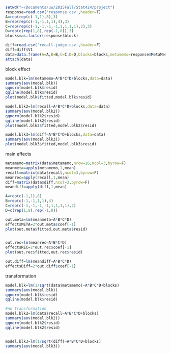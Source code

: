 ```r
setwd("~/Documents/uw/2015Fall/Stat424/project")
response=read.csv('response.csv',header=T)
A=rep(rep(c(-1,1),8),3)
B=rep(rep(c(-1,-1,1,1),4),3)
C=rep(rep(c(-1,-1,-1,-1,1,1,1,1),2),3)
D=rep(c(rep(1,8),rep(-1,8)),3)
blocks=as.factor(response$block)

diff=read.csv('recall-judge.csv',header=F)
diff=diff$V1
data=data.frame(A=A,B=B,C=C,D=D,blocks=blocks,metamemo=response$MetaMem,recall=response$recall,diff=diff)
attach(data)
```
block effect
```r
model.blk=lm(metamemo~A*B*C*D+blocks,data=data)
summary(aov(model.blk))
qqnorm(model.blk$resid)
qqline(model.blk$resid)
plot(model.blk$fitted,model.blk$resid)

model.blk2=lm(recall~A*B*C*D+blocks,data=data)
summary(aov(model.blk2))
qqnorm(model.blk2$resid)
qqline(model.blk2$resid)
plot(model.blk2$fitted,model.blk2$resid)

model.blk3=lm(diff~A*B*C*D+blocks,data=data)
summary(aov(model.blk3))
plot(model.blk3$fitted,model.blk3$resid)
```
main effects
```r
metamemo=matrix(data$metamemo,nrow=16,ncol=3,byrow=F)
meanmeta=apply(metamemo,1,mean)
recall=matrix(data$recall,ncol=3,byrow=F)
meanrec=apply(recall,1,mean)
diff=matrix(data$diff,ncol=3,byrow=F)
meandiff=apply(diff,1,mean)

A=rep(c(-1,1),8)
B=rep(c(-1,-1,1,1),4)
C=rep(c(-1,-1,-1,-1,1,1,1,1),2)
D=c(rep(1,8),rep(-1,8))

out.meta=lm(meanmeta~A*B*C*D)
effectsMETA=2*out.meta$coef[-1]
plot(out.meta$fitted,out.meta$resid)


out.rec=lm(meanrec~A*B*C*D)
effectsREC=2*out.rec$coef[-1]
plot(out.rec$fitted,out.rec$resid)

out.diff=lm(meandiff~A*B*C*D)
effectsDiff=2*out.diff$coef[-1]

```
transformation
```r
model.blk=lm(1/sqrt(data$metamemo)~A*B*C*D+blocks)
summary(aov(model.blk))
qqnorm(model.blk$resid)
qqline(model.blk$resid)

#no transformation
model.blk2=lm(data$recall~A*B*C*D+blocks)
summary(aov(model.blk2))
qqnorm(model.blk2$resid)
qqline(model.blk2$resid)


model.blk3=lm(1/sqrt(diff)~A*B*C*D+blocks)
summary(aov(model.blk3))

```

